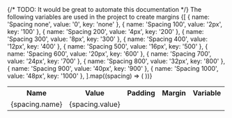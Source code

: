
<Meta title="Design System/Spacing" />
{/* TODO: It would be great to automate this documentation */}
<Title>Spacing</Title>

<Subtitle>
  The following variables are used in the project to create margins
</Subtitle>

<table className="storybook-table">
  <tr>
    <th>Name</th>
    <th>Value</th>
    <th>Padding</th>
    <th>Margin</th>
    <th>Variable</th>
  </tr>
  {[
    { name: 'Spacing none', value: '0', key: 'none' },
    { name: 'Spacing 100', value: '2px', key: '100' },
    { name: 'Spacing 200', value: '4px', key: '200' },
    { name: 'Spacing 300', value: '8px', key: '300' },
    { name: 'Spacing 400', value: '12px', key: '400' },
    { name: 'Spacing 500', value: '16px', key: '500' },
    { name: 'Spacing 600', value: '20px', key: '600' },
    { name: 'Spacing 700', value: '24px', key: '700' },
    { name: 'Spacing 800', value: '32px', key: '800' },
    { name: 'Spacing 900', value: '40px', key: '900' },
    { name: 'Spacing 1000', value: '48px', key: '1000' },
  ].map((spacing) => (
    <tr>
      <td>{spacing.name}</td>
      <td>{spacing.value}</td>
      <td className="storybook-spacing-padding-container__td">
        <div
          className="storybook-spacing-padding-container"
          style={{ padding: `var(--system-spacing-${spacing.key})` }}
        >
          <div className="storybook-spacing-padding-container__content" />
        </div>
      </td>
      <td>
        <div
          className="storybook-spacing-margin-item"
          style={{ height: `var(--system-spacing-${spacing.key})` }}
        />
      </td>
      <td>
        <Source language="css" code={`var(--system-spacing-${spacing.key})`} />
      </td>
    </tr>
  ))}
</table>
